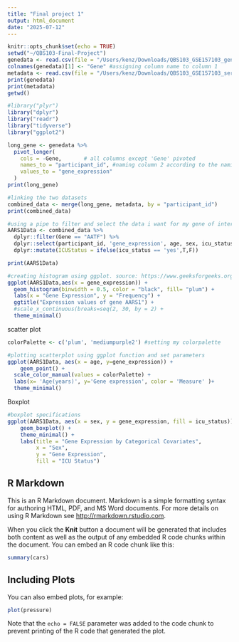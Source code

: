```yaml
---
title: "Final project 1"
output: html_document
date: "2025-07-12"
---
```


```r
knitr::opts_chunk$set(echo = TRUE)
setwd("~/QBS103-Final-Project")
genedata <- read.csv(file = "/Users/kenz/Downloads/QBS103_GSE157103_genes.csv") #importing dataset
colnames(genedata)[1] <- "Gene" #assigning column name to column 1
metadata <- read.csv(file = "/Users/kenz/Downloads/QBS103_GSE157103_series_matrix-1.csv")
print(genedata)
print(metadata)
getwd()
```


```r
#library("plyr")  
library("dplyr")
library("readr")
library("tidyverse")
library("ggplot2")
```
```r
long_gene <- genedata %>%
  pivot_longer(
    cols = -Gene,       # all columns except 'Gene' pivoted
    names_to = "participant_id", #naming column 2 according to the naming convention of my metadata in order to merge later
    values_to = "gene_expression"
  )
print(long_gene)

#linking the two datasets
combined_data <- merge(long_gene, metadata, by = "participant_id")
print(combined_data) 

#using a pipe to filter and select the data i want for my gene of interest
AARS1Data <- combined_data %>%
  dplyr::filter(Gene == "AATF") %>%
  dplyr::select(participant_id, 'gene_expression', age, sex, icu_status) %>%
  dplyr::mutate(ICUStatus = ifelse(icu_status == 'yes',T,F)) 

print(AARS1Data)
```


```r
#creating histogram using ggplot. source: https://www.geeksforgeeks.org/r-language/histogram-in-r-using-ggplot2/
ggplot(AARS1Data,aes(x = gene_expression)) +
  geom_histogram(binwidth = 0.5, color = "black", fill= "plum") +
  labs(x = "Gene Expression", y = "Frequency") +
  ggtitle("Expression values of gene AARS1") +
  #scale_x_continuous(breaks=seq(2, 30, by = 2) +
  theme_minimal()
```

scatter plot
```r
colorPalette <- c('plum', 'mediumpurple2') #setting my colorpalette

#plotting scatterplot using ggplot function and set parameters
ggplot(AARS1Data, aes(x = age, y=gene_expression)) +
    geom_point() +
  scale_color_manual(values = colorPalette) +
  labs(x= 'Age(years)', y='Gene expression', color = 'Measure' )+
  theme_minimal()
```
Boxplot
```r
#boxplot specifications
ggplot(AARS1Data, aes(x = sex, y = gene_expression, fill = icu_status)) +
    geom_boxplot() +
    theme_minimal() +
    labs(title = "Gene Expression by Categorical Covariates",
         x = "Sex",
         y = "Gene Expression",
         fill = "ICU Status")
```



## R Markdown

This is an R Markdown document. Markdown is a simple formatting syntax for authoring HTML, PDF, and MS Word documents. For more details on using R Markdown see <http://rmarkdown.rstudio.com>.

When you click the **Knit** button a document will be generated that includes both content as well as the output of any embedded R code chunks within the document. You can embed an R code chunk like this:

```r
summary(cars)
```

## Including Plots

You can also embed plots, for example:

```r
plot(pressure)
```

Note that the `echo = FALSE` parameter was added to the code chunk to prevent printing of the R code that generated the plot.
